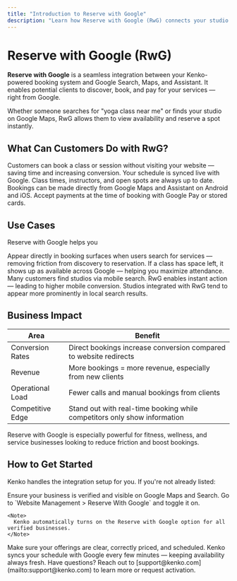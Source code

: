 ```yaml
---
title: "Introduction to Reserve with Google"
description: "Learn how Reserve with Google (RwG) connects your studio's schedule directly to Google Search and Maps."
---
```


# Reserve with Google (RwG)

**Reserve with Google** is a seamless integration between your Kenko-powered booking system and Google Search, Maps, and Assistant. It enables potential clients to discover, book, and pay for your services — right from Google.

Whether someone searches for "yoga class near me" or finds your studio on Google Maps, RwG allows them to view availability and reserve a spot instantly.

## What Can Customers Do with RwG?

<CardGroup cols="2">
  <Card title="Book Directly from Search" icon="magnifying-glass">
    Customers can book a class or session without visiting your website — saving time and increasing conversion.
  </Card>
  <Card title="Real-Time Availability" icon="calendar">
    Your schedule is synced live with Google. Class times, instructors, and open spots are always up to date.
  </Card>
  <Card title="Mobile First Experience" icon="mobile">
    Bookings can be made directly from Google Maps and Assistant on Android and iOS.
  </Card>
  <Card title="Prepay Securely" icon="credit-card">
    Accept payments at the time of booking with Google Pay or stored cards.
  </Card>
</CardGroup>

## Use Cases

Reserve with Google helps you

<AccordionGroup>
  <Accordion title="Acquire New Clients Faster" icon="plus">
    Appear directly in booking surfaces when users search for services — removing friction from discovery to reservation.
  </Accordion>
  <Accordion title="Fill Empty Slots Automatically" icon="calendar-plus">
    If a class has space left, it shows up as available across Google — helping you maximize attendance.
  </Accordion>
  <Accordion title="Convert Mobile Traffic" icon="mobile">
    Many customers find studios via mobile search. RwG enables instant action — leading to higher mobile conversion.
  </Accordion>
  <Accordion title="Strengthen Local SEO Presence" icon="map">
    Studios integrated with RwG tend to appear more prominently in local search results.
  </Accordion>
</AccordionGroup>

## Business Impact

| Area             | Benefit                                                                  |
| ---------------- | ------------------------------------------------------------------------ |
| Conversion Rates | Direct bookings increase conversion compared to website redirects        |
| Revenue          | More bookings = more revenue, especially from new clients                |
| Operational Load | Fewer calls and manual bookings from clients                             |
| Competitive Edge | Stand out with real-time booking while competitors only show information |

<Info>
  Reserve with Google is especially powerful for fitness, wellness, and service businesses looking to reduce friction and boost bookings.
</Info>

## How to Get Started

Kenko handles the integration setup for you. If you're not already listed:

<Steps>
  <Step title="Verify Your Google Business Profile">
    Ensure your business is verified and visible on Google Maps and Search.
  </Step>
  <Step title="Enable RwG from Kenko">
    Go to `Website Management > Reserve With Google` and toggle it on.

    <Note>
      Kenko automatically turns on the Reserve with Google option for all verified businesses.
    </Note>
  </Step>
  <Step title="Review Your Classes and Pricing">
    Make sure your offerings are clear, correctly priced, and scheduled.
  </Step>
</Steps>

<Info>
  Kenko syncs your schedule with Google every few minutes — keeping availability always fresh.
</Info>

<Note>
  Have questions? Reach out to [support@kenko.com](mailto:support@kenko.com) to learn more or request activation.
</Note>